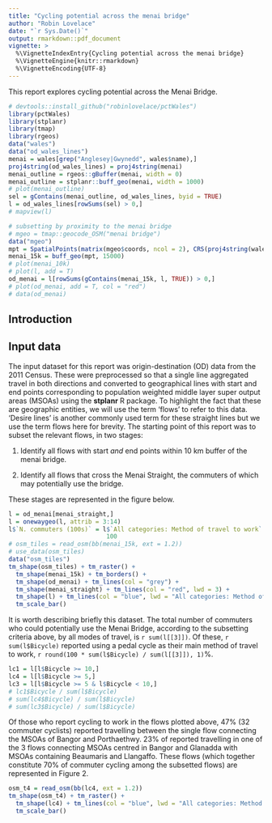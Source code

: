 ```yaml
---
title: "Cycling potential across the menai bridge"
author: "Robin Lovelace"
date: "`r Sys.Date()`"
output: rmarkdown::pdf_document
vignette: >
  %\VignetteIndexEntry{Cycling potential across the menai bridge}
  %\VignetteEngine{knitr::rmarkdown}
  %\VignetteEncoding{UTF-8}
---
```



This report explores cycling potential across the Menai Bridge.

```r
# devtools::install_github("robinlovelace/pctWales")
library(pctWales)
library(stplanr)
library(tmap)
library(rgeos)
data("wales")
data("od_wales_lines")
menai = wales[grep("Anglesey|Gwynedd", wales$name),]
proj4string(od_wales_lines) = proj4string(menai)
menai_outline = rgeos::gBuffer(menai, width = 0)
menai_outline = stplanr::buff_geo(menai, width = 1000)
# plot(menai_outline)
sel = gContains(menai_outline, od_wales_lines, byid = TRUE)
l = od_wales_lines[rowSums(sel) > 0,]
# mapview(l)

# subsetting by proximity to the menai bridge
# mgeo = tmap::geocode_OSM("menai bridge")
data("mgeo")
mpt = SpatialPoints(matrix(mgeo$coords, ncol = 2), CRS(proj4string(wales)))
menai_15k = buff_geo(mpt, 15000)
# plot(menai_10k)
# plot(l, add = T)
od_menai = l[rowSums(gContains(menai_15k, l, TRUE)) > 0,]
# plot(od_menai, add = T, col = "red")
# data(od_menai)
```


## Introduction

## Input data

The input dataset for this report was origin-destination (OD) data from the 2011 Census. These were preprocessed so that a single line aggregated travel in both directions and converted to geographical lines with start and end points corresponding to population weighted middle layer super output areas (MSOAs) using the **stplanr** R package. To highlight the fact that these are geographic entities, we will use the term 'flows' to refer to this data. 'Desire lines' is another commonly used term for these straight lines but we use the term flows here for brevity. The starting point of this report was to subset the relevant flows, in two stages:

1. Identify all flows with start *and* end points within 10 km buffer of the menai bridge.

2. Identify all flows that cross the Menai Straight, the commuters of which may potentially use the bridge.

These stages are represented in the figure below.

```r
l = od_menai[menai_straight,]
l = onewaygeo(l, attrib = 3:14)
l$`N. commuters (100s)` = l$`All categories: Method of travel to work` /
                           100
# osm_tiles = read_osm(bb(menai_15k, ext = 1.2))
# use_data(osm_tiles)
data("osm_tiles")
tm_shape(osm_tiles) + tm_raster() +
  tm_shape(menai_15k) + tm_borders() +
  tm_shape(od_menai) + tm_lines(col = "grey") +
  tm_shape(menai_straight) + tm_lines(col = "red", lwd = 3) +
  tm_shape(l) + tm_lines(col = "blue", lwd = "All categories: Method of travel to work", scale = 2) +
  tm_scale_bar()
```

It is worth describing briefly this dataset. The total number of commuters who could potentially use the Menai Bridge, according to the subsetting criteria above, by all modes of travel, is `r sum(l[[3]])`. Of these, `r sum(l$Bicycle)` reported using a pedal cycle as their main method of travel to work,
`r round(100 * sum(l$Bicycle) / sum(l[[3]]), 1)`%.

```r
lc1 = l[l$Bicycle >= 10,]
lc4 = l[l$Bicycle >= 5,]
lc3 = l[l$Bicycle >= 5 & l$Bicycle < 10,]
# lc1$Bicycle / sum(l$Bicycle)
# sum(lc4$Bicycle) / sum(l$Bicycle)
# sum(lc3$Bicycle) / sum(l$Bicycle)
```


Of those who report cycling to work in the flows plotted above, 47% (32 commuter cyclists) reported travelling between the single flow connecting the MSOAs of Bangor and Porthaethwy. 23% of reported travelling in one of the 3 flows connecting MSOAs centred in Bangor and Glanadda with MSOAs containing Beaumaris and Llangaffo. These flows (which together constitute 70% of commuter cycling among the subsetted flows) are represented in Figure 2.

```r
osm_t4 = read_osm(bb(lc4, ext = 1.2))
tm_shape(osm_t4) + tm_raster() +
  tm_shape(lc4) + tm_lines(col = "blue", lwd = "All categories: Method of travel to work", scale = 2) +
  tm_scale_bar()
```


